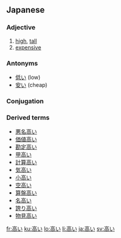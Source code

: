 ==Japanese==
{{ja-kanjitab|高}}
===Adjective===
{{ja-adj|kk|decl=i|hira=たかい|rom=takai}}

# [[high]], [[tall]]
# [[expensive]]

===Antonyms===
* [[低い]] (low)
* [[安い]] (cheap)

===Conjugation===
{{ja-i|高|たか|taka}}


===Derived terms===
*[[悪名高い]]
*[[価値高い]]
*[[勘定高い]]
*[[甲高い]]
*[[計算高い]]
*[[気高い]]
*[[小高い]]
*[[空高い]]
*[[算盤高い]]
*[[名高い]]
*[[誇り高い]]
*[[物見高い]]

[[fr:高い]]
[[ku:高い]]
[[lo:高い]]
[[li:高い]]
[[ja:高い]]
[[sv:高い]]